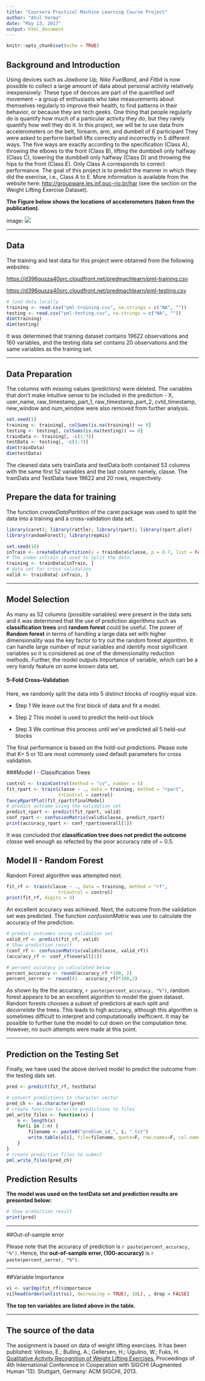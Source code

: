 ---
title: "Coursera Practical Machine Learning Course Project"
author: "Atul Verma"
date: "May 13, 2017"
output: html_document
---

```{r setup, include=FALSE}
knitr::opts_chunk$set(echo = TRUE)
```

## Background and Introduction


Using devices such as *Jawbone Up, Nike FuelBand*, and *Fitbit* is now possible to collect a large amount of data about personal activity relatively inexpensively. These type of devices are part of the quantified self movement – a group of enthusiasts who take measurements about themselves regularly to improve their health, to find patterns in their behavior, or because they are tech geeks. One thing that people regularly do is quantify how much of a particular activity they do, but they rarely quantify how well they do it.
In this project, we will be to use data from accelerometers on the belt, forearm, arm, and dumbell of 6 participant They were asked to perform barbell lifts correctly and incorrectly in 5 different ways. The five ways are exactly according to the specification (Class A), throwing the elbows to the front (Class B), lifting the dumbbell only halfway (Class C), lowering the dumbbell only halfway (Class D) and throwing the hips to the front (Class E). Only Class A corresponds to correct performance. The goal of this project is to predict the manner in which they did the exercise, i.e., Class A to E. More information is available from the website here: <http://groupware.les.inf.puc-rio.br/har> (see the section on the Weight Lifting Exercise Dataset).

**The Figure below shows the locations of accelerometers (taken from the publication).**

image: ![](C:\Users\Atul\Desktop\Coursera - Data science\Coursera Courses\practical machine learning - 8\wk4\project\image.png)


***

## Data

The training and test data for this project were obtained from the following websites:

<https://d396qusza40orc.cloudfront.net/predmachlearn/pml-training.csv>

<https://d396qusza40orc.cloudfront.net/predmachlearn/pml-testing.csv>


```{r data loading and processing}
# load data locally
training <- read.csv("pml-training.csv", na.strings = c("NA", ""))
testing <- read.csv("pml-testing.csv", na.strings = c("NA", ""))
dim(training)
dim(testing)
```

It was determined that training dataset contains 19622 observations and 160 variables, and the testing data set contains 20 observations and the same variables as the training set.


***


## Data Preparation

The columns with missing values (predictors) were deleted. The variables that don't make intuitive sense to be included in the prediction - X, user_name, raw_timestamp_part_1, raw_timestamp_part_2, cvtd_timestamp, new_window and num_window were also removed from further analysis.

```{r Data munging }
set.seed(1)
training <- training[, colSums(is.na(training)) == 0]
testing <- testing[, colSums(is.na(testing)) == 0]
trainData <- training[, -c(1:7)]
testData <- testing[, -c(1:7)]
dim(trainData)
dim(testData)
```

The cleaned data sets trainData and testData both contained 53 columns with the same first 52 variables and the last column namely, classe. The trainData and TestData have 19622 and 20 rows, respectively.

## Prepare the data for training

The function *createDataPartition* of the caret package was used to split the data into a training and a cross-validation data set. 

```{r message = FALSE, warning = FALSE}
library(caret); library(rattle); library(rpart); library(rpart.plot)
library(randomForest); library(repmis)

set.seed(10)
inTrain <- createDataPartition(y = trainData$classe, p = 0.7, list = FALSE)
# The index inTrain is used to split the data.
training <- trainData[inTrain, ]
# data set for cross validation 
valid <- trainData[-inTrain, ]

```


***


## Model Selection

As many as 52 columns (possible variables) were present in the data sets and it was determined that the use of prediction algorithms such as **classification trees** and **random forest** could be useful. The power of **Random forest** in terms of handling a large data set with higher dimensionality was the key factor to try out the random forest algorithm. It can handle large number of input variables and identify most significant variables so it is considered as one of the dimensionality reduction methods. Further, the model outputs Importance of variable, which can be a very handy feature on some known data set.





#### 5–Fold Cross–Validation 

Here, we randomly split the data into 5 distinct blocks of roughly equal
size.

+ Step 1 We leave out the first block of data and fit a model.

+ Step 2 This model is used to predict the held-out block

+ Step 3 We continue this process until we’ve predicted all 5 held–out blocks

The final performance is based on the hold-out predictions. Please note that K= 5 or 10 are most commonly used default parameters for cross validation.

###Model I - Classification Trees

```{r message = FALSE, warning = FALSE}
control <- trainControl(method = "cv", number = 5)
fit_rpart <- train(classe ~ ., data = training, method = "rpart", 
                   trControl = control)
fancyRpartPlot(fit_rpart$finalModel)
# predict outcome using the validation set
predict_rpart <- predict(fit_rpart, valid)
conf_rpart <- confusionMatrix(valid$classe, predict_rpart)
print(accuracy_rpart <- conf_rpart$overall[1])
```

It was concluded that **classification tree does not predict the outcome** *classe* well enough as refected by the poor accuracy rate of ~ 0.5.

## Model II - Random Forest

Random Forest algorithm was attempted next.

```{r message = FALSE, warning = FALSE}
fit_rf <- train(classe ~ ., data = training, method = "rf", 
                   trControl = control)
print(fit_rf, digits = 4)

```

An excellent accuracy was achieved. Next, the outcome from the validation set was predicted. The function *confusionMatrix* was use to calculate the accuracy of the prediction.

```{r message = FALSE, warning = FALSE}
# predict outcomes using validation set
valid_rf <- predict(fit_rf, valid)
# Show prediction result
(conf_rf <- confusionMatrix(valid$classe, valid_rf))
(accuracy_rf <- conf_rf$overall[1])

# percent accuracy is calculated below
percent_accuracy <- round(accuracy_rf *100, 2)
percent_serror <- round((1 - accuracy_rf)*100,2)
```



As shown by the the accuracy, `r paste(percent_accuracy, "%")`, random forest appears to be an excellent algorithm to model the given dataset. Random forests chooses a subset of predictors at each split and *decorrelate* the trees. This leads to high accuracy, although this algorithm is sometimes difficult to interpret and computationally inefficient. It may be possible to further tune the model to cut down on the computation time. However, no such attempts were made at this point.


***


## Prediction on the Testing Set

Finally, we have used the above derived model to predict the outcome from the testing dats set.

```{r message = FALSE, warning = FALSE}
pred <- predict(fit_rf, testData)

# convert predictions to character vector
pred_ch <- as.character(pred)
# create function to write predictions to files
pml_write_files <- function(x) {
    n <- length(x)
    for(i in 1:n) {
        filename <- paste0("problem_id_", i, ".txt")
        write.table(x[i], file=filename, quote=F, row.names=F, col.names=F)
    }
}
# create prediction files to submit
pml_write_files(pred_ch)

```

## Prediction Results

**The model was used on the testData set and prediction results are presented below:**


```{r}
# Show prediction result
print(pred)
```



***


##Out-of-sample error

Please note that the accuracy of prediction is `r paste(percent_accuracy, "%")`. Hence, the **out-of-sample error, (100-accuracy)** is `r paste(percent_serror, "%")`.


***


##Variable Importance 

```{r message = FALSE, warning = FALSE}
vi <- varImp(fit_rf)$importance
vi[head(order(unlist(vi), decreasing = TRUE), 10L), , drop = FALSE]

```

**The top ten variables are listed above in the table.**


***


## The source of the data
The assignment is based on data of weight lifting exercises. It has been published:
Velloso, E.; Bulling, A.; Gellersen, H.; Ugulino, W.; Fuks, H. [Qualitative Activity Recognition of Weight Lifting Exercises.](http://groupware.les.inf.puc-rio.br/har#ixzz34irPKNuZ) Proceedings of 4th International Conference in Cooperation with SIGCHI (Augmented Human '13). Stuttgart, Germany: ACM SIGCHI, 2013.

